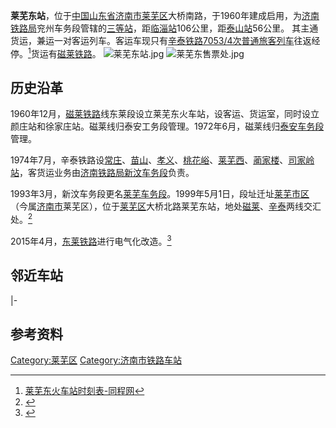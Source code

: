 {{Infobox China railway station 
|车站名称 = 莱芜东站
|图片 =Laiwudong railway station name board(20190826).jpg
|图片介绍 = 萊蕪東站
|车站名称拼音 = Lai Wu Dong
|英文名称 = Laiwudong Railway Station
|车站代码 = 46505<ref>根据《中华人民共和国铁路车站代码》（GB/T10302-2010）</ref>
|电报码= LWK
|拼音码= LWD
|车站类型= 客运站/货运站
|始建时间= 1960年
|开通运营=  1960年
|车站位置 = [[山东省|山东省]][[济南市|济南市]][[莱芜区|莱芜区]]大桥北路89号
|坐标={{Coord|36|13|47|N|117|41|38|E|type:railwaystation}}
|归属 = [[济南铁路局|济南铁路局]]兖州车务段
|使用状态= 使用中
|线路 = [[辛泰铁路|辛泰铁路]][[磁莱铁路|磁莱铁路]]
|车站等级 = [[三等站_(中国大陆)|三等站]]
}}
'''莱芜东站'''，位于[[中国|中国]][[山东省|山东省]][[济南市|济南市]][[莱芜区|莱芜区]]大桥南路，于1960年建成启用，为[[济南铁路局|济南铁路局]]兖州车务段管辖的[[三等站_(中国大陆)|三等站]]，距[[临淄站|临淄站]]106公里，距[[泰山站_(泰安)|泰山站]]56公里。
其主通货运，兼运一对客运列车。客运车现只有[[辛泰铁路|辛泰铁路]][[7053/4次列车|7053/4次]][[普通旅客列车|普通旅客列车]]往返经停。<ref>[http://www.17u.com/train/trainsearch-laiwudong-1-3.html 莱芜东火车站时刻表-同程网]</ref>货运有[[磁莱铁路|磁莱铁路]]。
[[File:莱芜东站.jpg|thumb]]
[[File:莱芜东售票处.jpg|thumb]]

== 历史沿革 ==
1960年12月，[[磁莱铁路|磁莱铁路]]线东莱段设立莱芜东火车站，设客运、货运室，同时设立颜庄站和徐家庄站。磁莱线归泰安工务段管理。1972年6月，磁莱线归[[泰安车务段|泰安车务段]]管理。

1974年7月，辛泰铁路设[[常庄站|常庄]]、[[苗山站|苗山]]、[[孝义站|孝义]]、[[桃花峪_(泰安)|桃花峪]]、[[莱芜西站|莱芜西]]、[[蔺家楼站|蔺家楼]]、[[司家岭站|司家岭站]]，客货运业务由[[济南铁路局|济南铁路局]][[新汶车务段|新汶车务段]]负责。

1993年3月，新汶车务段更名[[莱芜车务段|莱芜车务段]]。1999年5月1日，段址迁址[[莱芜区|莱芜市区]]（今属[[济南市|济南市]]莱芜区），位于[[莱芜区|莱芜区]]大桥北路莱芜东站，地处[[磁莱铁路|磁莱]]、[[辛泰铁路|辛泰]]两线交汇处。<ref>{{Cite book|title=《莱芜市志》·上册|last=|first=|publisher=方志出版社|year=|isbn=|location=|pages=}}</ref>

2015年4月，[[东莱铁路|东莱铁路]]进行电气化改造。<ref>{{Cite web|url=http://www.laiwunews.cn/html/2015/0413/hy158002.html|title=东莱线铁路 电气化改造本月动工 - 社会 - 莱芜新闻网|accessdate=2017-08-26|work=www.laiwunews.cn|archive-date=2017-08-26|archive-url=https://web.archive.org/web/20170826194111/http://www.laiwunews.cn/html/2015/0413/hy158002.html|dead-url=yes}}</ref>

== 邻近车站 ==
{{Start rail box|[[File:China_Railways.svg|16px]] [[中国铁路|中国铁路]]}}
{{s-inop|[[莱芜西站|莱芜西站]]|{{站|泰山}}方向}}
{{s-line|[[辛泰铁路|辛泰铁路]]<br />← 5km 莱芜东站 34km →}}
{{s-inop|[[常庄站|常庄站]]|{{站|淄博}}方向}}
|-
{{s-inop|始发站|{{站|莱芜东}}方向}}
{{s-line|[[磁莱铁路|磁莱铁路]]<br />← 0km 莱芜东站 ?km →}}
{{s-inop|[[大石家站|大石家站]]|{{站|磁窑}}方向}}
{{end box}}
== 参考资料 ==
{{commonscat|Laiwudong Railway Station}}
<references />

{{辛泰铁路}}
{{磁莱铁路}}
[[Category:莱芜区|Category:莱芜区]]
[[Category:济南市铁路车站|Category:济南市铁路车站]]